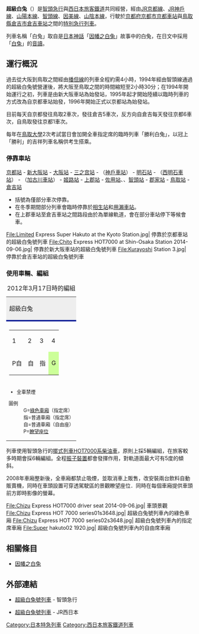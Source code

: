 {{列車名
| 列車名       = 超級白兔
| 公司色       = #0072bc
| 圖像         = Chizu Express Company HOT7000 series une.jpg
| 圖像說明     = 行駛於山陽本線上郡至有年之間路段的超級白兔列車
| 日文原名     = スーパーはくと
| 平假名       = 
| 羅馬拼音     = Super Hakuto
| 營運商       = [[智頭急行|智頭急行]]<br />[[西日本旅客鐵道|西日本旅客鐵道]]（JR西日本）
| 列車種類     = [[特別急行列車|特別急行列車]]
| 運行路段     = [[京都車站|京都車站]]－[[鳥取車站|鳥取車站]]、[[倉吉車站|倉吉車站]]
| 主要途徑路線 = {{JR西路線記號|K|A}}[[JR京都線|JR京都線]]、{{JR西路線記號|K|A}}[[JR神戶線|JR神戶線]]、{{JR西路線記號|O|S}}[[山陽本線|山陽本線]]、[[智頭線|智頭線]]、{{JR西路線記號|S|B}}[[因美線|因美線]]、{{JR西路線記號|S|A}}[[山陰本線|山陰本線]]
| 使用車輛     = [[智頭急行HOT7000系柴油車|智頭急行HOT7000系柴油車]]（智頭急行）
| 營業距離     = 253.5km（京都 - 鳥取間）<br />293.3km（京都 - 倉吉間）
| 服務開始日   = 1994年12月3日
| 服務停止日   = 
| 備註         = 
| 全寬備註     = 
}}

'''超級白兔'''（{{jpn|j=スーパーはくと|rm=Super Hakuto|f=y}}）是[[智頭急行|智頭急行]]與[[西日本旅客鐵道|西日本旅客鐵道]]共同經營，經由[[JR京都線|JR京都線]]、[[JR神戶線|JR神戶線]]、[[山陽本線|山陽本線]]、[[智頭線|智頭線]]、[[因美線|因美線]]、[[山陰本線|山陰本線]]，行駛於[[京都府|京都府]][[京都市|京都市]][[京都車站|京都車站]]與[[鳥取縣|鳥取縣]][[倉吉市|倉吉市]][[倉吉車站|倉吉車站]]之間的[[特別急行列車|特別急行列車]]。

列車名稱「白兔」取自是[[日本神話|日本神話]]「[[因幡之白兔|因幡之白兔]]」故事中的白兔，在日文中採用「[[白兔|白兔]]」的[[音讀|音讀]]。

==運行概況==

過去從大阪到鳥取之間經由[[播但線|播但線]]的列車全程約需4小時，1994年經由智頭線通過的超級白兔號營運後，將大阪至鳥取之間的時間縮短至2小時30分；在1994年開始運行之初，列車是由新大阪車站為始發站，1995年起才開始陸續以臨時列車的方式改為自京都車站始發，1996年開始正式以京都站為始發站。

目前每天自京都發往鳥取2車次，發往倉吉5車次，反方向自倉吉每天發往京都6車次，自鳥取發往京都1車次。

每年在[[鳥取大學|鳥取大學]]2次考試當日會加開全車指定席的臨時列車「勝利白兔」，以冠上「勝利」的吉祥列車名稱供考生搭乘。

=== 停靠車站 ===

[[京都站|京都站]] - [[新大阪站|新大阪站]] - [[大阪站|大阪站]] - [[三之宫站|三之宫站]] - （[[神戶車站_(兵庫縣)|神戶車站]]） - [[明石站|明石站]] - （[[西明石車站|西明石車站]]） - （[[加古川車站|加古川車站]]） - [[姬路站|姬路站]] - [[上郡站|上郡站]] - [[佐用車站|佐用站]]、{{Tsl|ja|大原駅|大原車站|大原站}}、[[智頭車站|智頭站]] - [[郡家站|郡家站]] - [[鳥取站|鳥取站]] - [[倉吉站|倉吉站]]

* 括號為僅部分車次停靠。
* 在冬季期間部分列車會臨時停靠於[[相生車站_(兵庫縣)|相生站]]和[[用瀨車站|用瀨車站]]。
* 在上郡車站至倉吉車站之間路段由於為單線軌道，會在部分車站停下等候會車。

<gallery widths="200px" heights="200px">
File:Limited Express Super Hakuto at the Kyoto Station.jpg| 停靠於京都車站的超級白兔號列車
File:Chito Express HOT7000 at Shin-Osaka Station 2014-09-06.jpg| 停靠於新大阪車站的超級白兔號列車
File:Kurayoshi Station 3.jpg| 停靠於倉吉車站的超級白兔號列車
</gallery>

===使用車輛、編組===

{| style="text-align:center; margin:1em 0em 1em 1em; border:solid 1px #999; float:right;"
|+ 2012年3月17日時的編組
| style="background-color:#eee; border-bottom:solid 4px #129;" | 超級白兔
|-
| style="font-size:80%;" | {{TrainDirection|倉吉・鳥取|　　京都}}
|-
|
{| class="wikitable" style="font-size:80%; margin:auto;"
|-
| 1 || 2 || 3 || colspan="2" | 4 || 5
|-
| P自 || 自 || colspan=2 | 指 ||style="background-color:#cf9;" | G || 指P
|}
|-
|style="text-align:left; font-size:80%;"|
* 全車禁煙
; 圖例
: G=[[綠色車廂|綠色車廂]]（指定席）
: 指=普通車廂（指定席）
: 自=普通車廂（自由座）
: P=[[瞭望车|瞭望座位]]
|}

列車使用智頭急行的[[擺式列車|擺式列車]][[智頭急行HOT7000系柴油車|HOT7000系柴油車]]，原則上採5輛編組，在旅客較多時期會採6輛編組。全程[[傾斜式列車|振子裝置]]都會發揮作用，對軌道面最大可有5度的傾斜。

2008年車廂整新後，全車廂都禁止吸煙，並取消車上販售，改安裝兩台飲料自動販賣機，同時在車頭設置可穿透駕駛區的景觀瞭望座位．同時在每個車廂提供車頭前方即時影像的螢幕。

<gallery widths="200px" heights="200px">
File:Chizu Express HOT7000 driver seat 2014-09-06.jpg| 車頭景觀
File:Chizu Express HOT 7000 series01s3648.jpg| 超級白兔號列車內的綠色車廂
File:Chizu Express HOT 7000 series02s3648.jpg| 超級白兔號列車內的指定席車廂
File:Super hakuto02 1920.jpg| 超級白兔號列車內的自由席車廂
</gallery>

== 相關條目 ==
{{Commonscat|Super Hakuto}}

* [[因幡之白兔|因幡之白兔]]

== 外部連結 ==

* {{Ja}} [http://www.chizukyu.co.jp/chizukyu/syaryou_eki/superhakuto/ 超級白兔號列車] - 智頭急行
* {{Ja}} [https://www.jr-odekake.net/train/s-hakuto/index.html 超級白兔號列車] - JR西日本
{{陰陽連接優等列車}}
{{DEFAULTSORT:Hakuto}}
[[Category:日本特急列車|Category:日本特急列車]]
[[Category:西日本旅客鐵道列車|Category:西日本旅客鐵道列車]]